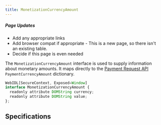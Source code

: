 ```yaml
---
title: MonetizationCurrencyAmount
---
```



<div class='draft'>
  <h5>Page Updates</h5>
  <ul>
    <li>Add any appropriate links</li>
    <li>Add browser compat if appropriate - This is a new page, so there isn't an existing table.</li>
    <li>Decide if this page is even needed</li>
  </ul>
</div>

The `MonetizationCurrencyAmount` interface is used to supply information about monetary amounts. It maps directly to the <a href="https://www.w3.org/TR/payment-request/#dom-paymentcurrencyamount" target="_blank">Payment Request API</a> `PaymentCurrencyAmount` dictionary.

```js
WebIDL[SecureContext, Exposed=Window]
interface MonetizationCurrencyAmount {
  readonly attribute DOMString currency;
  readonly attribute DOMString value;
};
```

## Specifications

<Specification anchor='monetizationcurrencyamount-interface' />
